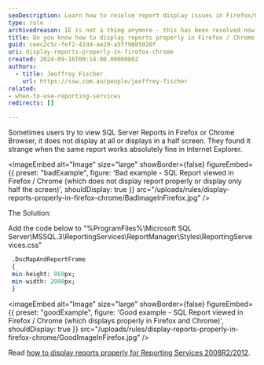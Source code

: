 ```yaml
---
seoDescription: Learn how to resolve report display issues in Firefox/Chrome for SQL Server Reporting Services 2005/2008
type: rule
archivedreason: IE is not a thing anymore - this has been resolved now in current browsers
title: Do you know how to display reports properly in Firefox / Chrome (Reporting Services 2005/2008)?
guid: ceec2c5c-fef2-42dd-ae29-a5ff9885020f
uri: display-reports-properly-in-firefox-chrome
created: 2024-09-16T09:14:00.0000000Z
authors:
  - title: Jeoffrey Fischer
    url: https://ssw.com.au/people/jeoffrey-fischer
related:
- when-to-use-reporting-services
redirects: []

---
```


Sometimes users try to view SQL Server Reports in Firefox or Chrome Browser, it does not display at all or displays in a half screen.
They found it strange when the same report works absolutely fine in Internet Explorer.

<imageEmbed
  alt="Image"
  size="large"
  showBorder={false}
  figureEmbed={{
    preset: "badExample",
    figure: 'Bad example - SQL Report viewed in Firefox / Chrome (which does not display report properly or display only half the screen)',
    shouldDisplay: true
  }}
  src="/uploads/rules/display-reports-properly-in-firefox-chrome/BadImageInFirefox.jpg"
/>

The Solution:

Add the code below to "%ProgramFiles%\Microsoft SQL Server\MSSQL.3\ReportingServices\ReportManager\Styles\ReportingServevices.css"

```sql
 .DocMapAndReportFrame
 {
 min-height: 860px;
 min-width: 2000px;
 }
```

<imageEmbed
  alt="Image"
  size="large"
  showBorder={false}
  figureEmbed={{
    preset: "goodExample",
    figure: 'Good example - SQL Report viewed in Firefox / Chrome (which displays properly in Firefox and Chrome)',
    shouldDisplay: true
  }}
  src="/uploads/rules/display-reports-properly-in-firefox-chrome/GoodImageInFirefox.jpg"
/>

Read [how to display reports properly for Reporting Services 2008R2/2012](https://www.ssw.com.au/ssw/Standards/Rules/RulesToBetterSQLReportingServices.aspx#FirefoxChromeReportDisplay20082012).